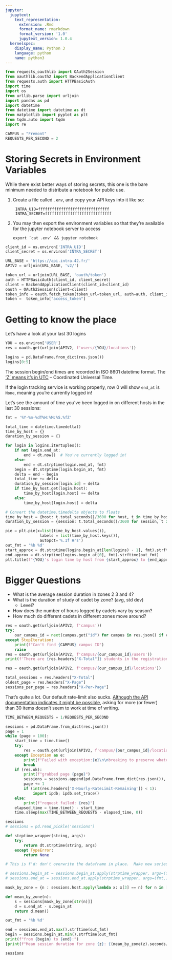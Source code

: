 ```yaml
---
jupyter:
  jupytext:
    text_representation:
      extension: .Rmd
      format_name: rmarkdown
      format_version: '1.0'
      jupytext_version: 1.0.4
  kernelspec:
    display_name: Python 3
    language: python
    name: python3
---
```


```python
from requests_oauthlib import OAuth2Session
from oauthlib.oauth2 import BackendApplicationClient
from requests.auth import HTTPBasicAuth
import time
import os
from urllib.parse import urljoin
import pandas as pd
import datetime
from datetime import datetime as dt
from matplotlib import pyplot as plt
from tqdm.auto import tqdm
import re

CAMPUS = "Fremont"
REQUESTS_PER_SECOND = 2
```

# Storing Secrets in Environment Variables

While there exist better ways of storing secrets, this one is the bare minimum needed to distribute a notebook for public use.

1. Create a file called `.env`, and copy your API keys into it like so:

        INTRA_UID=fffffffffffffffffffffffffffffff
        INTRA_SECRET=fffffffffffffffffffffffffffff

2. You may then export the environment variables so that they're available for the jupyter notebook server to access

    ``export `cat .env` && jupyter notebook``

```python
client_id = os.environ['INTRA_UID']
client_secret = os.environ['INTRA_SECRET']

URL_BASE = 'https://api.intra.42.fr/'
APIV2 = urljoin(URL_BASE, 'v2/')

token_url = urljoin(URL_BASE, 'oauth/token')
auth = HTTPBasicAuth(client_id, client_secret)
client = BackendApplicationClient(client_id=client_id)
oauth = OAuth2Session(client=client)
token_info = oauth.fetch_token(token_url=token_url, auth=auth, client_id=client_id, client_secret=client_secret)
token =  token_info["access_token"]
```

# Getting to know the place

Let's have a look at your last 30 logins

```python
YOU = os.environ['USER']
res = oauth.get(urljoin(APIV2, f'users/{YOU}/locations'))
```

```python
logins = pd.DataFrame.from_dict(res.json())
logins[0:5]
```

The session begin/end times are recorded in ISO 8601 datetime format.  The ['Z' means it's in UTC](https://en.wikipedia.org/wiki/ISO_8601#Coordinated_Universal_Time_(UTC)) -- Coordinated Universal Time.  

If the login tracking service is working properly, row 0 will show `end_at` is `None`, meaning you're currently logged in!

Let's see the amount of time you've been logged in on different hosts in the last 30 sessions:

```python
fmt = '%Y-%m-%dT%H:%M:%S.%fZ'

total_time = datetime.timedelta()
time_by_host = {}
duration_by_session = {}

for login in logins.itertuples():
    if not login.end_at:
        end = dt.now()  # You're currently logged in!
    else:
        end = dt.strptime(login.end_at, fmt)
    begin = dt.strptime(login.begin_at, fmt)
    delta = end - begin
    total_time += delta
    duration_by_session[login.id] = delta
    if time_by_host.get(login.host):
        time_by_host[login.host] += delta
    else:
        time_by_host[login.host] = delta

# Convert the datetime.timedelta objects to floats
time_by_host = {host: t.total_seconds()/3600 for host, t in time_by_host.items()}
duration_by_session = {session: t.total_seconds()/3600 for session, t in duration_by_session.items()}

pie = plt.pie(x=list(time_by_host.values()), 
               labels = list(time_by_host.keys()),
               autopct='%.1f Hrs')
out_fmt = '%b %d'
start_approx = dt.strptime(logins.begin_at[len(logins) - 1], fmt).strftime(out_fmt)
end_approx = dt.strptime(logins.begin_at[0], fmt).strftime(out_fmt)
plt.title(f"{YOU}'s login time by host from {start_approx} to {end_approx}");

```

# Bigger Questions

- What is the average session duration in zones 2 3 and 4?
- What is the duration of study of cadet by zone? (avg, std dev)
    - Level?
- How does the number of hours logged by cadets vary by season?
- How much do different cadets in different zones move around?

```python
res = oauth.get(urljoin(APIV2, f'campus'))
try:
    our_campus_id = next(campus.get("id") for campus in res.json() if campus.get("name") == CAMPUS)
except StopIteration:
    print(f"Can't find {CAMPUS} campus ID")
    raise
res = oauth.get(urljoin(APIV2, f'campus/{our_campus_id}/users'))
print(f'There are {res.headers["X-Total"]} students in the registration history of the {CAMPUS} campus.')
```

```python
res = oauth.get(urljoin(APIV2, f'campus/{our_campus_id}/locations'))
```

```python
total_sessions = res.headers["X-Total"]
oldest_page = res.headers["X-Page"]
sessions_per_page = res.headers["X-Per-Page"]
```

That's quite a lot.  Our default rate-limit also sucks.
[Although the API documentation indicates it might be possible](https://api.intra.42.fr/apidoc/guides/specification#pagination), asking for more (or fewer) than 30 items doesn't seem to work at time of writing.

```python
TIME_BETWEEN_REQUESTS = 1/REQUESTS_PER_SECOND

sessions = pd.DataFrame.from_dict(res.json())
page = 1
while (page < 100):
    start_time = time.time()
    try:
        res = oauth.get(urljoin(APIV2, f'campus/{our_campus_id}/locations?page={page}'))
    except Exception as e:
        print(f"Failed with exception:{e}\n\nbreaking to preserve whatever data we've got so far")
        break
    if (res.ok):
        print(f"grabbed page {page}")
        sessions = sessions.append(pd.DataFrame.from_dict(res.json()), ignore_index=True)
        page += 1
        if (int(res.headers['X-Hourly-RateLimit-Remaining']) < 1):
            import ipdb; ipdb.set_trace()
    else:
        print(f"request failed: {res}")
    elapsed_time = time.time() - start_time
    time.sleep(max(TIME_BETWEEN_REQUESTS - elapsed_time, 0))   
```

```python
sessions
# sessions = pd.read_pickle('sessions')

def strptime_wrapper(string, args):
    try:
        return dt.strptime(string, args)
    except TypeError:
        return None

# This is f'd: don't overwrite the dataframe in place.  Make new series instead

# sessions.begin_at = sessions.begin_at.apply(strptime_wrapper, args=(fmt,))
# sessions.end_at = sessions.end_at.apply(strptime_wrapper, args=(fmt,))

```

```python
mask_by_zone = {n : sessions.host.apply(lambda x: x[3] == n) for n in ['2','3','4']}
```

```python
def mean_by_zone(n):
    s = sessions[mask_by_zone[str(n)]]
    d = s.end_at - s.begin_at
    return d.mean()


```

```python
out_fmt = '%b %d'

end = sessions.end_at.max().strftime(out_fmt)
begin = sessions.begin_at.min().strftime(out_fmt)
print(f"from {begin} to {end}:")
[print(f"Mean session duration for zone {z}: {(mean_by_zone(z).seconds/3600):.2f} hrs") for z in [2,3,4]]
```

```python
sessions
```

```python

```
